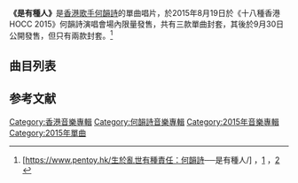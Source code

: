{{Infobox Single 
| Name           = 是有種人
| Cover          = {{Show if file exists|comment=檔案已被刪除（本模板會在檔案恢復時自動顯示檔案，並由機器人自動清理模板，無需撤銷機器人的編輯）|file=何韻詩 是有種人.jpg|text=何韻詩 是有種人.jpg}}
| Artist         = [[何韻詩|何韻詩]]
| Released       = 2015年8月19日
| Format         = [[CD|CD]]、[[数字音乐下载|数字音乐下载]]
| Recorded       = 2015年
| Genre          = 粵語流行音樂
| Length         = 3:56
| Label          = [[Goomusic|Goomusic]]
| Producer       = 冯翰铭、何秉舜、何韵诗　
| Last single    = [[無臉人|無臉人]]<br>(2012)
| This single    = '''是有種人'''<br>(2015)
| Next single    = 
}}

'''《是有種人》'''是[[香港|香港]][[歌手|歌手]][[何韻詩|何韻詩]]的單曲唱片，於2015年8月19日於《十八種香港HOCC 2015》何韻詩演唱會場內限量發售，共有三款單曲封套，其後於9月30日公開發售，但只有兩款封套。<ref>[https://www.pentoy.hk/生於亂世有種責任：何韻詩──是有種人/] {{Wayback|url=https://www.pentoy.hk/%E7%94%9F%E6%96%BC%E4%BA%82%E4%B8%96%E6%9C%89%E7%A8%AE%E8%B2%AC%E4%BB%BB%EF%BC%9A%E4%BD%95%E9%9F%BB%E8%A9%A9%E2%94%80%E2%94%80%E6%98%AF%E6%9C%89%E7%A8%AE%E4%BA%BA/ |date=20210719225232 }}，[https://blow.streetvoice.com/12292/] {{Wayback|url=https://blow.streetvoice.com/12292/ |date=20210719225219 }}，[https://www.thestandnews.com/culture/傘運後新作-是有種人-今發佈-何韻詩-由黃偉文到林夕-時代牽動詞壇世紀對話] {{Wayback|url=https://www.thestandnews.com/culture/%E5%82%98%E9%81%8B%E5%BE%8C%E6%96%B0%E4%BD%9C-%E6%98%AF%E6%9C%89%E7%A8%AE%E4%BA%BA-%E4%BB%8A%E7%99%BC%E4%BD%88-%E4%BD%95%E9%9F%BB%E8%A9%A9-%E7%94%B1%E9%BB%83%E5%81%89%E6%96%87%E5%88%B0%E6%9E%97%E5%A4%95-%E6%99%82%E4%BB%A3%E7%89%BD%E5%8B%95%E8%A9%9E%E5%A3%87%E4%B8%96%E7%B4%80%E5%B0%8D%E8%A9%B1 |date=20210718115552 }}</ref>

== 曲目列表 ==
{{tracklist
| headline = ''是有種人'' {{nobold|  - CD}}
| total_length = 3:56
| title_width = 16%

| title1 = 是有種人
| music1 = [[李拾壹|李拾壹]]
| lyrics1 = [[林夕|林夕]]
| arranger1 = [[周國賢|周國賢]]<br>[[盧凱彤|盧凱彤]]
| producer1 = [[何秉舜|何秉舜]]<br>[[何韻詩|何韻詩]]<br>[[馮翰銘|馮翰銘]]
| longnote1 = 
| length1 = 3:56
}}

{{Track listing
| headline = ''是有種人'' {{nobold|  - DVD}}
| total_length = 
| title1 = 是有種人
| note1 = music video
}}


== 参考文献 ==
{{reflist}}

{{何韻詩}}
[[Category:香港音樂專輯|Category:香港音樂專輯]]
[[Category:何韻詩音樂專輯|Category:何韻詩音樂專輯]]
[[Category:2015年音樂專輯|Category:2015年音樂專輯]]
[[Category:2015年單曲|Category:2015年單曲]]